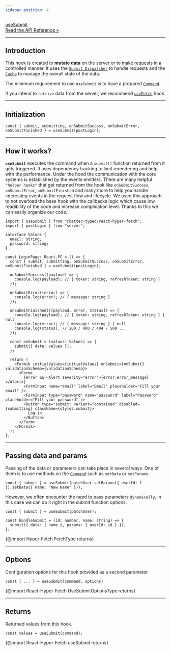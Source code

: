 ```yaml
---
sidebar_position: 4
---
```


<a class="api-link" href="/api/React-Hyper-Fetch/Hook/useSubmit">
  <div class="api-link-title">useSubmit</div>
  <div class="api-link-sub-title">Read the API Reference »</div>
</a>

---

## Introduction

This hook is created to **mutate data** on the server or to make requests in a controlled manner. It uses the
[`Submit Dispatcher`](/docs/Docs/Dispatcher) to handle requests and the [`Cache`](/docs/Docs/Cache) to manage the
overall state of the data.

The minimum requirement to use `useSubmit` is to have a prepared [`Command`](/docs/Docs/Command).

If you intend to `retrive` data from the server, we recommend [`useFetch`](/docs/React/useFetch) hook.

---

## Initialization

```tsx
const { submit, submitting, onSubmitSuccess, onSubmitError, onSubmitFinished } = useSubmit(postLogin);
```

---

## How it works?

**`useSubmit`** executes the command when a `submit()` function returned from it gets triggered. It uses dependency
tracking to limit rerendering and help with the performance. Under the hood the communication with the core systems is
established by the events emitters. There are many helpful `"helper hooks"` that get returned from the hook like
`onSubmitSuccess`, `onSubmitError`, `onSubmitFinished` and many more to help you handle interesting events in the
request flow and lifecycle. We used this approach to not overload the base hook with the callbacks logic which cause low
readibility of the code and increase complication level. Thanks to this we can easily organize our code.

```tsx
import { useSubmit } from "@better-typed/react-hyper-fetch";
import { postLogin } from "server";

interface Values {
  email: string;
  password: string;
}

const LoginPage: React.FC = () => {
  const { submit, submitting, onSubmitSuccess, onSubmitError, onSubmitFinished } = useSubmit(postLogin);

  onSubmitSuccess((payload) => {
    console.log(payload); // { token: string, refreshToken: string }
  });

  onSubmitError((error) => {
    console.log(error); // { message: string }
  });

  onSubmitFinished(([payload, error, status]) => {
    console.log(payload); // { token: string, refreshToken: string } | null
    console.log(error); // { message: string } | null
    console.log(status); // 200 / 400 / 404 / 500 ...
  });

  const onSubmit = (values: Values) => {
    submit({ data: values });
  };

  return (
    <Formik initialValues={initialValues} onSubmit={onSubmit} validationSchema={validationSchema}>
      <Form>
        {error && <Alert severity="error">{error.error_message}</Alert>}
        <FormInput name="email" label="Email" placeholder="Fill your email" />
        <FormInput type="password" name="password" label="Password" placeholder="Fill your password" />
        <Button type="submit" variant="contained" disabled={submitting} className={styles.submit}>
          Log in
        </Button>
      </Form>
    </Formik>
  );
};
```

---

## Passing data and params

Passing of the data or parameters can take place in several ways. One of them is to use methods on the
[`Command`](/docs/Docs/Command) such as `setData` or `setParams`.

```tsx
const { submit } = useSubmit(patchUser.setParams({ userId: 1 }).setData({ name: "New Name" }));
```

However, we often encounter the need to pass parameters `dynamically`, in this case we can do it right in the submit
function options.

```tsx
const { submit } = useSubmit(patchUser);

const handleSubmit = (id: number, name: string) => {
  submit({ data: { name }, params: { userId: id } });
};
```

{@import Hyper-Fetch FetchType returns}

---

## Options

Configuration options for this hook provided as a second parameter.

```tsx
const { ... } = useSubmit(command, options)
```

{@import React-Hyper-Fetch UseSubmitOptionsType returns}

---

## Returns

Returned values from this hook.

```tsx
const values = useSubmit(command);
```

{@import React-Hyper-Fetch useSubmit returns}
